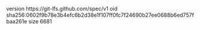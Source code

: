 version https://git-lfs.github.com/spec/v1
oid sha256:0602f9b78e3b4efc6b2d38e1f107ff0fc7f24690b27ee0688b6ed757fbaa261e
size 6681
